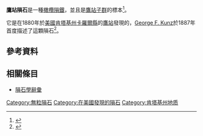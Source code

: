 {{Infobox meteorite
|Name                      =鷹站
|Alternative names         = 
|Image                     = Eagle Station pallasite, Mineralogisches Museum, Bonn.jpg
|Image_caption             = 
|Type                      = [[無粒隕石|無粒隕石]]、[[橄欖隕鐵|橄欖隕鐵]]
|Class                     = 
|Group                     = 
|Grouplet                  = PES（[[鷹站子群|鷹站子群]]）
|Structural_classification = 
|Composition               = 
|Shock                     = 
|Weathering                = 
|Country                   = [[美國|美國]]
|Region                    = [[肯塔基|肯塔基]]
|Lat_Long                  = {{coord|38|37|N|84|58|W|display=inline,title}}
|Observed_fall             = No
|Fall_date                 = 
|Found_date                = 1880
|TKW                       = {{convert|36|kg|abbr=on}}<ref name="MetDB Eagle Station">{{cite web|title=Eagle Station|url=http://www.lpi.usra.edu/meteor/metbull.php?code=7761|publisher=Meteoritical Society|accessdate=2013-07-01|archive-date=2013-08-01|archive-url=https://web.archive.org/web/20130801085609/http://www.lpi.usra.edu/meteor/metbull.php?code=7761|dead-url=no}}</ref>
|Image2                    = 
|Image2_caption            = 
}}
'''鷹站隕石'''是一種[[橄欖隕鐵|橄欖隕鐵]]，並且是[[鷹站子群|鷹站子群]]的標本<ref name="Weisberg 2006">{{cite book|author=D.S. Lauretta, H.Y. McSween, Jr., editors ; foreword by Richard P. Binze|title=Meteorites and the early solar system II|year=2006|publisher=University of Arizona Press|location=Tucson|isbn=978-0816525621|url=http://haroldconnolly.com/EES%20716%20Fall%2009%20Reading/Lecture%201/Background%20reading/Weisberg_etal_MESSII.pdf|author2=M. K. Weisberg|author3=T. J. McCoy, A. N. Krot|accessdate=15 December 2012|pages=19–52|chapter=Systematics and Evaluation of Meteorite Classification|archive-date=2017-08-08|archive-url=https://web.archive.org/web/20170808001147/http://haroldconnolly.com/EES%20716%20Fall%2009%20Reading/Lecture%201/Background%20reading/Weisberg_etal_MESSII.pdf|dead-url=no}}</ref>。

它是在1880年於[[美國|美國]][[肯塔基州|肯塔基州]][[卡羅爾縣_(肯塔基州)|卡羅爾縣]]的[[鷹站_(肯塔基州)|鷹站]]發現的，[[George_F._Kunz|George F. Kunz]]於1887年首度描述了這顆隕石<ref name="Kunz 1887">{{cite journal|last=Kunz|first=George F.|title=On two new meteorites from Carroll County, Kentucky and Catorce,  Mexico|url=https://archive.org/details/sim_american-journal-of-science_1887-03_33_195/page/228|journal=American Journal of Science|year=1887|volume=33|pages=228–235}}</ref>。

== 參考資料 ==
{{Reflist}}

== 相關條目 ==
* [[隕石學辭彙|隕石學辭彙]]
 
{{隕石}}
{{Meteorites by name}}

[[Category:無粒隕石|Category:無粒隕石]]
[[Category:在美國發現的隕石|Category:在美國發現的隕石]]
[[Category:肯塔基州地质|Category:肯塔基州地质]]
